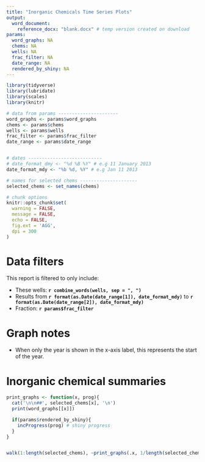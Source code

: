 ```yaml
---
title: "Inorganic Chemicals Time Series Plots"
output:
  word_document:
    reference_docx: "blank.docx" # temp version created on download
params:
  word_graphs: NA
  chems: NA
  wells: NA
  frac_filter: NA
  date_range: NA
  rendered_by_shiny: NA
---
```



```r
library(tidyverse)
library(lubridate)
library(scales)
library(knitr)

# data from params ----------------------
word_graphs <- params$word_graphs
chems <- params$chems
wells <- params$wells
frac_filter <- params$frac_filter
date_range <- params$date_range


# dates ---------------------------
# date_format_dmy <- "%d %B %Y" # e.g 11 January 2013
date_format_mdy <- "%b %d, %Y" # e.g Jan 11 2013

# names for selected chems ---------------------
selected_chems <- set_names(chems)

# chunk options
knitr::opts_chunk$set(
  warning = FALSE,
  message = FALSE,
  echo = FALSE,
  fig.ext = 'AGG',
  dpi = 300
)
```


# Data filters
This report is filtered to only include:

* These wells: **`r combine_words(wells, sep = ", ")`** 
* Results from **`r format(as.Date(date_range[1]), date_format_mdy)`** to **`r format(as.Date(date_range[2]), date_format_mdy)`**
* Fraction: **`r params$frac_filter`**

# Graph notes

* When only the year is shown in the x-axis label, this represents the start of the year.

\newpage


# Inorganic chemical summaries


```r

print_graphs <- function(x, prog){
  cat('\n\n##', selected_chems[x], '\n')
  print(word_graphs[[x]])

  if(params$rendered_by_shiny){
    incProgress(prog) # shiny progress
  }
}


walk(1:length(selected_chems), ~print_graphs(.x, 1/length(selected_chems)))

```






